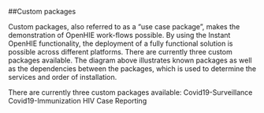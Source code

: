 ##Custom packages

Custom packages, also referred to as a “use case package”, makes the demonstration of OpenHIE work-flows possible. By using the Instant OpenHIE functionality, the deployment of a fully functional solution is possible across different platforms. There are currently three custom packages available. The diagram above illustrates known packages as well as the dependencies between the packages, which is used to determine the services and order of installation.

There are currently three custom packages available:
Covid19-Surveillance
Covid19-Immunization
HIV Case Reporting
